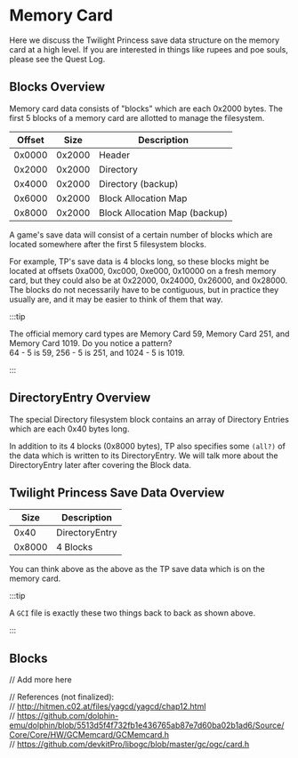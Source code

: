# Memory Card


Here we discuss the Twilight Princess save data structure on the memory card at a high level.
If you are interested in things like rupees and poe souls, please see the <Link to="/docs/save-file/quest-log/introduction">Quest Log</Link>.

## Blocks Overview

Memory card data consists of "blocks" which are each 0x2000 bytes. The first 5 blocks of a memory card are allotted to manage the filesystem.

| Offset | Size   | Description                   |
| ------ | ------ | ----------------------------- |
| 0x0000 | 0x2000 | Header                        |
| 0x2000 | 0x2000 | Directory                     |
| 0x4000 | 0x2000 | Directory (backup)            |
| 0x6000 | 0x2000 | Block Allocation Map          |
| 0x8000 | 0x2000 | Block Allocation Map (backup) |

A game's save data will consist of a certain number of blocks which are located somewhere after the first 5 filesystem blocks.

For example, TP's save data is 4 blocks long, so these blocks might be located at offsets 0xa000, 0xc000, 0xe000, 0x10000 on a fresh memory card, but they could also be at 0x22000, 0x24000, 0x26000, and 0x28000.<br/>
The blocks do not necessarily have to be contiguous, but in practice they usually are, and it may be easier to think of them that way.

:::tip

The official memory card types are Memory Card 59, Memory Card 251, and Memory Card 1019. Do you notice a pattern?<br/>
64 - 5 is 59, 256 - 5 is 251, and 1024 - 5 is 1019.

:::

## DirectoryEntry Overview

The special Directory filesystem block contains an array of Directory Entries which are each 0x40 bytes long.

In addition to its 4 blocks (0x8000 bytes), TP also specifies some `(all?)` of the data which is written to its DirectoryEntry. We will talk more about the DirectoryEntry later after covering the Block data.

## Twilight Princess Save Data Overview

| Size   | Description    |
| ------ | -------------- |
| 0x40   | DirectoryEntry |
| 0x8000 | 4 Blocks       |

You can think above as the above as the TP save data which is on the memory card.

:::tip

A `GCI` file is exactly these two things back to back as shown above.

:::

## Blocks

// Add more here

// References (not finalized):<br/>
// http://hitmen.c02.at/files/yagcd/yagcd/chap12.html<br/>
// https://github.com/dolphin-emu/dolphin/blob/5513d5f4f732fb1e436765ab87e7d60ba02b1ad6/Source/Core/Core/HW/GCMemcard/GCMemcard.h<br/>
// https://github.com/devkitPro/libogc/blob/master/gc/ogc/card.h
